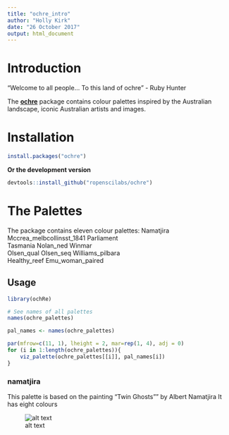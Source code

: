 ```yaml
---
title: "ochre_intro"
author: "Holly Kirk"
date: "26 October 2017"
output: html_document
---
```


# Introduction

"Welcome to all people... To this land of ochre" - Ruby Hunter

The [**ochre**](CRAN link?) package contains colour palettes inspired by the Australian landscape, iconic Australian artists and images. 

# Installation

``` r
install.packages("ochre")
```

**Or the development version**

``` r
devtools::install_github("ropenscilabs/ochre")
```

# The Palettes

The package contains eleven colour palettes: 
Namatjira                   Mccrea_melbcollinsst_1841         Parliament               
Tasmania                    Nolan_ned                         Winmar                   
Olsen_qual                  Olsen_seq                         Williams_pilbara        
Healthy_reef                Emu_woman_paired   


Usage
-----

```r
library(ochRe)

# See names of all palettes
names(ochre_palettes)
```

```r
pal_names <- names(ochre_palettes)

par(mfrow=c(11, 1), lheight = 2, mar=rep(1, 4), adj = 0)
for (i in 1:length(ochre_palettes)){
    viz_palette(ochre_palettes[[i]], pal_names[i])
}
```

### namatjira

This palette is based on the painting "Twin Ghosts"" by Albert Namatjira
It has eight colours

![alt text](http://www.menziesartbrands.com/sites/default/files/field/catalogue_items//DM_24017.jpg)



